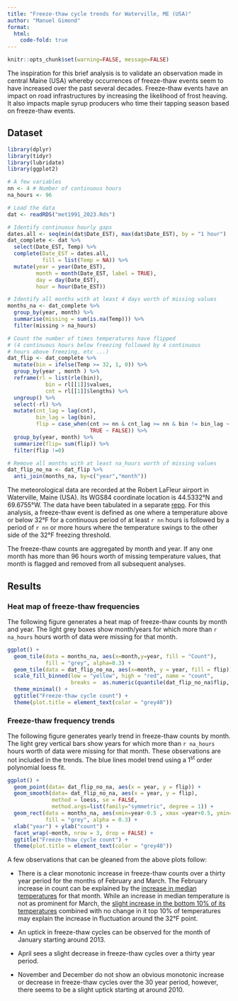 ```yaml
---
title: "Freeze-thaw cycle trends for Waterville, ME (USA)"
author: "Manuel Gimond"
format: 
  html:
    code-fold: true
---
```


```r
knitr::opts_chunk$set(warning=FALSE, message=FALSE)
```

The inspiration for this brief analysis is to validate an observation made in central Maine (USA) whereby occurrences of freeze-thaw events seem to have increased over the past several decades. Freeze-thaw events have an impact on road infrastructures by increasing the likelihood of frost heaving. It also impacts maple syrup producers who time their tapping season based on freeze-thaw events.

## Dataset


```r
library(dplyr)
library(tidyr)
library(lubridate)
library(ggplot2)

# A few variables
nn <- 4 # Number of continuous hours
na_hours <- 96

# Load the data
dat <- readRDS("met1991_2023.Rds")

# Identify continuous hourly gaps
dates.all <- seq(min(dat$Date_EST), max(dat$Date_EST), by = "1 hour")
dat_complete <- dat %>% 
  select(Date_EST, Temp) %>% 
  complete(Date_EST = dates.all,
           fill = list(Temp = NA)) %>% 
  mutate(year = year(Date_EST), 
         month = month(Date_EST, label = TRUE),
         day = day(Date_EST),
         hour = hour(Date_EST)) 

# Identify all months with at least 4 days worth of missing values
months_na <- dat_complete %>% 
  group_by(year, month) %>% 
  summarise(missing = sum(is.na(Temp))) %>% 
  filter(missing > na_hours)

# Count the number of times temperatures have flipped
# (4 continuous hours below freezing followed by 4 continuous
# hours above freezing, etc ...)
dat_flip <- dat_complete %>% 
  mutate(bin = ifelse(Temp >= 32, 1, 0)) %>% 
  group_by(year , month ) %>% 
  reframe(rl = list(rle(bin)),
            bin = rl[[1]]$values,
            cnt = rl[[1]]$lengths) %>% 
  ungroup() %>% 
  select(-rl) %>% 
  mutate(cnt_lag = lag(cnt),
         bin_lag = lag(bin),
         flip = case_when(cnt >= nn & cnt_lag >= nn & bin != bin_lag ~ TRUE,
                          TRUE ~ FALSE)) %>% 
  group_by(year, month) %>% 
  summarize(flip= sum(flip)) %>% 
  filter(flip !=0)

# Remove all months with at least na_hours worth of missing values
dat_flip_no_na <- dat_flip %>% 
  anti_join(months_na, by=c("year","month"))
```

The meteorological data are recorded at the Robert LaFleur airport in Waterville, Maine (USA). Its WGS84 coordinate location is 44.5332&deg;N and 69.6755&deg;W. The data have been tabulated in a separate [repo](https://github.com/mgimond/meteo_waterville/blob/master/Meteo_lite.R). For this analysis, a freeze-thaw event is defined as one where a temperature above or below 32&deg;F for a continuous period of at least `r nn` hours is followed by a period of `r nn` or more hours where the temperature swings to the other side of the 32&deg;F freezing threshold.

The freeze-thaw counts are aggregated by month and year. If any one month has more than 96 hours worth of missing temperature values, that month is flagged and removed from all subsequent analyses.

## Results

### Heat map of freeze-thaw frequencies

The following figure generates a heat map of freeze-thaw counts by month and year. The light grey boxes show month/years for which more than `r na_hours` hours worth of data were missing for that month.

```r
ggplot() + 
  geom_tile(data = months_na, aes(x=month,y=year, fill = "Count"), 
            fill = "grey", alpha=0.3) +
  geom_tile(data = dat_flip_no_na, aes(x=month, y = year, fill = flip)) +
  scale_fill_binned(low = "yellow", high = "red", name = "count",
                    breaks =  as.numeric(quantile(dat_flip_no_na$flip, probs = 1:10/10))) +
  theme_minimal() +
  ggtitle("Freeze-thaw cycle count") +
  theme(plot.title = element_text(color = "grey40"))
```

### Freeze-thaw frequency trends

The following figure generates yearly trend in freeze-thaw counts by month. The light grey vertical bars show years for which more than `r na_hours` hours worth of data were missing for that month. These observations are not included in the trends. The blue lines model trend using a 1^st^ order polynomial loess fit.

```r
ggplot() +
  geom_point(data= dat_flip_no_na, aes(x = year, y = flip)) + 
  geom_smooth(data= dat_flip_no_na, aes(x = year, y = flip),
              method = loess, se = FALSE, 
              method.args=list(family="symmetric", degree = 1)) +
  geom_rect(data = months_na, aes(xmin=year-0.5 , xmax =year+0.5, ymin=-Inf, ymax=Inf), 
            fill = "grey", alpha = 0.3) +
  xlab("year") + ylab("count") +
  facet_wrap(~month, nrow = 3, drop = FALSE) +
  ggtitle("Freeze-thaw cycle count") +
  theme(plot.title = element_text(color = "grey40"))
```

A few observations that can be gleaned from the above plots follow:

* There is a clear monotonic increase in freeze-thaw counts over a thirty year period for the months of February and March. The February increase in count can be explained by the [increase in median temperatures](https://mgimond.github.io/meteo_waterville/#change-in-median-temperature-values-over-the-years) for that month. While an increase in median temperature is not as prominent for March, the [slight increase in the bottom 10% of its temperatures](https://mgimond.github.io/meteo_waterville/#change-in-high-temperature-values-over-the-years) combined with no change in it top 10% of temperatures may explain the increase in fluctuation around the 32&deg;F point.

* An uptick in freeze-thaw cycles can be observed for the month of January starting around 2013.

* April sees a slight decrease in freeze-thaw cycles over a thirty year period.

* November and December do not show an obvious monotonic increase or decrease in freeze-thaw cycles over the 30 year period, however, there seems to be a slight uptick starting at around 2010.
